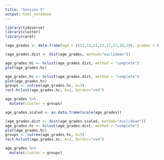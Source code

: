 ```yaml
---
title: "Session 5"
output: html_notebook
---
```



```r
library(tidyverse)
library(cluster)
library(caret)
```

```r
(age_grades <- data.frame(age = c(22,22,21,23,27,27,26,20), grades = c(1,3,5,1,5,3,4,1)))
```

```r
(age_grades.dist <- dist(age_grades, method="euclidean"))
```
```r
age_grades.hc <- hclust(age_grades.dist, method = "complete")
plot(age_grades.hc)
```



```r
age_grades.hc <- hclust(age_grades.dist, method = "complete")
plot(age_grades.hc)
groups <- cutree(age_grades.hc, k=3) 
rect.hclust(age_grades.hc, k=3, border="red")
```



```r
age_grades %>%
  mutate(cluster = groups)
```

```r
age_grades.scaled <- as.data.frame(scale(age_grades))
```


```r
(age_grades.dist <- dist(age_grades.scaled, method="euclidean"))
age_grades.hc <- hclust(age_grades.dist, method = "complete")
plot(age_grades.hc)
groups <- cutree(age_grades.hc, k=3) 
rect.hclust(age_grades.hc, k=3, border="red")
```

```r
age_grades %>%
  mutate(cluster = groups)
```

